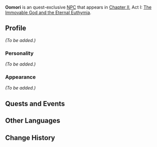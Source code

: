 {{Meta
<!-- Remove this template after adding the missing info -->
|missing_NPC_profile  = yes
}}
{{Character Infobox
|type             = Quest NPC
|image            = NPC Oomori.png
|realname         = 
|region           = Inazuma
|affiliation      = 
|title            = 
|voiceEN          = 
|voiceCN          = 
|voiceJP          = 
|dialoguereward   = 
}}
'''Oomori''' is an quest-exclusive [[NPC]] that appears in [[Chapter II]], Act I: [[The Immovable God and the Eternal Euthymia]].

==Profile==
<!-- detailed story/lore information goes here -->
''(To be added.)''

===Personality===
''(To be added.)''

===Appearance===
''(To be added.)''

==Quests and Events==
{{Quests and Events}}

==Other Languages==
{{Other Languages
|default_hidden = 1
|en      = Oomori
|zhs     = 大森
|zhs_rm  = Dàsēn
|zht     = 大森
|zht_rm  = Dàsēn
|ja      = 大森
|ja_rm   = Oomori
|ko      = 오오모리
|ko_rm   = Oomori
|es      = Oomori
|fr      = Oomori
|ru      = Омори
|th      = Oomori
|vi      = Oomori
|de      = Oomori
|id      = Oomori
|pt      = Oomori
|tr      = Oomori
|it      = Oomori
}}

==Change History==
{{Change History|2.0}}
